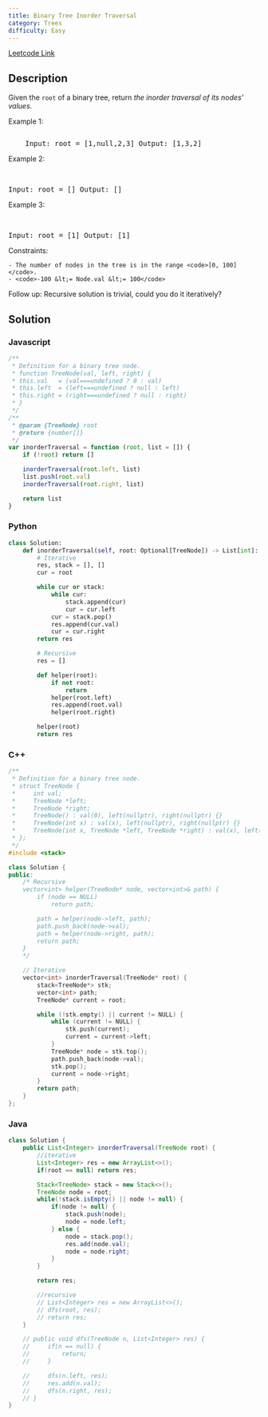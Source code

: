 ```yaml
---
title: Binary Tree Inorder Traversal
category: Trees
difficulty: Easy
---
```


<Callout>

[Leetcode Link](https://leetcode.com/problems/binary-tree-inorder-traversal)

</Callout>

## Description

Given the <code>root</code> of a binary tree, return _the inorder traversal of its nodes&#39; values_.

Example 1:

<Image
	alt=""
	src="https://assets.leetcode.com/uploads/2020/09/15/inorder_1.jpg"
	width={125}
	height={200}
/>
<br />
<pre className="overflow-x-auto">
	Input: root = [1,null,2,3] Output: [1,3,2]
</pre>

Example 2:

<br />
<pre className="overflow-x-auto">Input: root = [] Output: []</pre>

Example 3:

<br />
<pre className="overflow-x-auto">Input: root = [1] Output: [1]</pre>

Constraints:

    - The number of nodes in the tree is in the range <code>[0, 100]</code>.
    - <code>-100 &lt;= Node.val &lt;= 100</code>

Follow up: Recursive solution is trivial, could you do it iteratively?

## Solution

### Javascript

```javascript
/**
 * Definition for a binary tree node.
 * function TreeNode(val, left, right) {
 * this.val   = (val===undefined ? 0 : val)
 * this.left  = (left===undefined ? null : left)
 * this.right = (right===undefined ? null : right)
 * }
 */
/**
 * @param {TreeNode} root
 * @return {number[]}
 */
var inorderTraversal = function (root, list = []) {
	if (!root) return []

	inorderTraversal(root.left, list)
	list.push(root.val)
	inorderTraversal(root.right, list)

	return list
}
```

### Python

```python
class Solution:
    def inorderTraversal(self, root: Optional[TreeNode]) -> List[int]:
        # Iterative
        res, stack = [], []
        cur = root

        while cur or stack:
            while cur:
                stack.append(cur)
                cur = cur.left
            cur = stack.pop()
            res.append(cur.val)
            cur = cur.right
        return res

        # Recursive
        res = []

        def helper(root):
            if not root:
                return
            helper(root.left)
            res.append(root.val)
            helper(root.right)

        helper(root)
        return res

```

### C++

```cpp
/**
 * Definition for a binary tree node.
 * struct TreeNode {
 *     int val;
 *     TreeNode *left;
 *     TreeNode *right;
 *     TreeNode() : val(0), left(nullptr), right(nullptr) {}
 *     TreeNode(int x) : val(x), left(nullptr), right(nullptr) {}
 *     TreeNode(int x, TreeNode *left, TreeNode *right) : val(x), left(left), right(right) {}
 * };
 */
#include <stack>

class Solution {
public:
    /* Recursive
    vector<int> helper(TreeNode* node, vector<int>& path) {
        if (node == NULL)
            return path;

        path = helper(node->left, path);
        path.push_back(node->val);
        path = helper(node->right, path);
        return path;
    }
    */

    // Iterative
    vector<int> inorderTraversal(TreeNode* root) {
        stack<TreeNode*> stk;
        vector<int> path;
        TreeNode* current = root;

        while (!stk.empty() || current != NULL) {
            while (current != NULL) {
                stk.push(current);
                current = current->left;
            }
            TreeNode* node = stk.top();
            path.push_back(node->val);
            stk.pop();
            current = node->right;
        }
        return path;
    }
};

```

### Java

```java
class Solution {
    public List<Integer> inorderTraversal(TreeNode root) {
        //iterative
        List<Integer> res = new ArrayList<>();
        if(root == null) return res;

        Stack<TreeNode> stack = new Stack<>();
        TreeNode node = root;
        while(!stack.isEmpty() || node != null) {
            if(node != null) {
                stack.push(node);
                node = node.left;
            } else {
                node = stack.pop();
                res.add(node.val);
                node = node.right;
            }
        }

        return res;

        //recursive
        // List<Integer> res = new ArrayList<>();
        // dfs(root, res);
        // return res;
    }

    // public void dfs(TreeNode n, List<Integer> res) {
    //     if(n == null) {
    //         return;
    //     }

    //     dfs(n.left, res);
    //     res.add(n.val);
    //     dfs(n.right, res);
    // }
}
```
